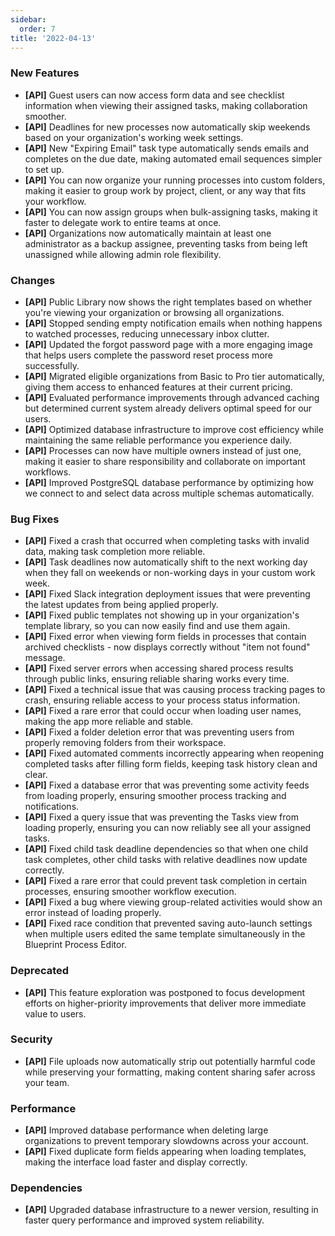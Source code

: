 ```yaml
---
sidebar:
  order: 7
title: '2022-04-13'
---
```


### New Features

- **[API]** Guest users can now access form data and see checklist information when viewing their assigned tasks, making collaboration smoother.
- **[API]** Deadlines for new processes now automatically skip weekends based on your organization's working week settings.
- **[API]** New "Expiring Email" task type automatically sends emails and completes on the due date, making automated email sequences simpler to set up.
- **[API]** You can now organize your running processes into custom folders, making it easier to group work by project, client, or any way that fits your workflow.
- **[API]** You can now assign groups when bulk-assigning tasks, making it faster to delegate work to entire teams at once.
- **[API]** Organizations now automatically maintain at least one administrator as a backup assignee, preventing tasks from being left unassigned while allowing admin role flexibility.

### Changes

- **[API]** Public Library now shows the right templates based on whether you're viewing your organization or browsing all organizations.
- **[API]** Stopped sending empty notification emails when nothing happens to watched processes, reducing unnecessary inbox clutter.
- **[API]** Updated the forgot password page with a more engaging image that helps users complete the password reset process more successfully.
- **[API]** Migrated eligible organizations from Basic to Pro tier automatically, giving them access to enhanced features at their current pricing.
- **[API]** Evaluated performance improvements through advanced caching but determined current system already delivers optimal speed for our users.
- **[API]** Optimized database infrastructure to improve cost efficiency while maintaining the same reliable performance you experience daily.
- **[API]** Processes can now have multiple owners instead of just one, making it easier to share responsibility and collaborate on important workflows.
- **[API]** Improved PostgreSQL database performance by optimizing how we connect to and select data across multiple schemas automatically.

### Bug Fixes

- **[API]** Fixed a crash that occurred when completing tasks with invalid data, making task completion more reliable.
- **[API]** Task deadlines now automatically shift to the next working day when they fall on weekends or non-working days in your custom work week.
- **[API]** Fixed Slack integration deployment issues that were preventing the latest updates from being applied properly.
- **[API]** Fixed public templates not showing up in your organization's template library, so you can now easily find and use them again.
- **[API]** Fixed error when viewing form fields in processes that contain archived checklists - now displays correctly without "item not found" message.
- **[API]** Fixed server errors when accessing shared process results through public links, ensuring reliable sharing works every time.
- **[API]** Fixed a technical issue that was causing process tracking pages to crash, ensuring reliable access to your process status information.
- **[API]** Fixed a rare error that could occur when loading user names, making the app more reliable and stable.
- **[API]** Fixed a folder deletion error that was preventing users from properly removing folders from their workspace.
- **[API]** Fixed automated comments incorrectly appearing when reopening completed tasks after filling form fields, keeping task history clean and clear.
- **[API]** Fixed a database error that was preventing some activity feeds from loading properly, ensuring smoother process tracking and notifications.
- **[API]** Fixed a query issue that was preventing the Tasks view from loading properly, ensuring you can now reliably see all your assigned tasks.
- **[API]** Fixed child task deadline dependencies so that when one child task completes, other child tasks with relative deadlines now update correctly.
- **[API]** Fixed a rare error that could prevent task completion in certain processes, ensuring smoother workflow execution.
- **[API]** Fixed a bug where viewing group-related activities would show an error instead of loading properly.
- **[API]** Fixed race condition that prevented saving auto-launch settings when multiple users edited the same template simultaneously in the Blueprint Process Editor.

### Deprecated

- **[API]** This feature exploration was postponed to focus development efforts on higher-priority improvements that deliver more immediate value to users.

### Security

- **[API]** File uploads now automatically strip out potentially harmful code while preserving your formatting, making content sharing safer across your team.

### Performance

- **[API]** Improved database performance when deleting large organizations to prevent temporary slowdowns across your account.
- **[API]** Fixed duplicate form fields appearing when loading templates, making the interface load faster and display correctly.

### Dependencies

- **[API]** Upgraded database infrastructure to a newer version, resulting in faster query performance and improved system reliability.